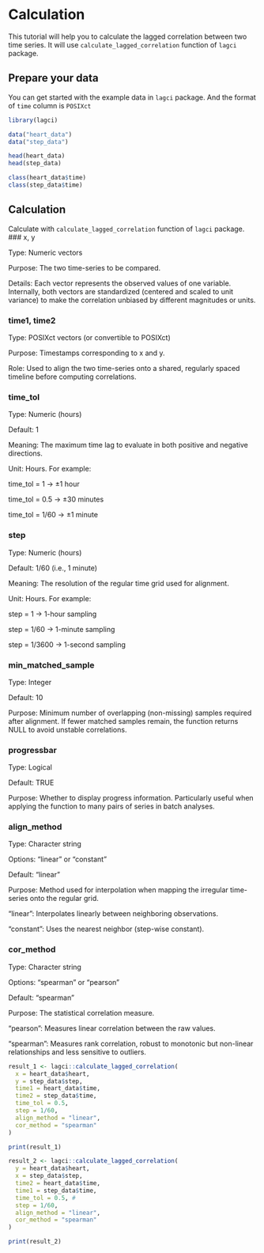 # Calculation

This tutorial will help you to calculate the lagged correlation between two time series.
It will use `calculate_lagged_correlation` function of `lagci` package.

## Prepare your data

You can get started with the example data in `lagci` package. And the format of `time` column is `POSIXct`

```r
library(lagci)

data("heart_data")
data("step_data")

head(heart_data)
head(step_data)

class(heart_data$time)
class(step_data$time)
```

## Calculation

Calculate with `calculate_lagged_correlation` function of `lagci` package.
### x, y

Type: Numeric vectors

Purpose: The two time-series to be compared.

Details: Each vector represents the observed values of one variable. Internally, both vectors are standardized (centered and scaled to unit variance) to make the correlation unbiased by different magnitudes or units.

### time1, time2

Type: POSIXct vectors (or convertible to POSIXct)

Purpose: Timestamps corresponding to x and y.

Role: Used to align the two time-series onto a shared, regularly spaced timeline before computing correlations.

### time_tol

Type: Numeric (hours)

Default: 1

Meaning: The maximum time lag to evaluate in both positive and negative directions.

Unit: Hours. For example:

time_tol = 1 → ±1 hour

time_tol = 0.5 → ±30 minutes

time_tol = 1/60 → ±1 minute

### step

Type: Numeric (hours)

Default: 1/60 (i.e., 1 minute)

Meaning: The resolution of the regular time grid used for alignment.

Unit: Hours. For example:

step = 1 → 1-hour sampling

step = 1/60 → 1-minute sampling

step = 1/3600 → 1-second sampling

### min_matched_sample

Type: Integer

Default: 10

Purpose: Minimum number of overlapping (non-missing) samples required after alignment. If fewer matched samples remain, the function returns NULL to avoid unstable correlations.

### progressbar

Type: Logical

Default: TRUE

Purpose: Whether to display progress information. Particularly useful when applying the function to many pairs of series in batch analyses.

### align_method

Type: Character string

Options: "linear" or "constant"

Default: "linear"

Purpose: Method used for interpolation when mapping the irregular time-series onto the regular grid.

"linear": Interpolates linearly between neighboring observations.

"constant": Uses the nearest neighbor (step-wise constant).

### cor_method

Type: Character string

Options: "spearman" or "pearson"

Default: "spearman"

Purpose: The statistical correlation measure.

"pearson": Measures linear correlation between the raw values.

"spearman": Measures rank correlation, robust to monotonic but non-linear relationships and less sensitive to outliers.

```r
result_1 <- lagci::calculate_lagged_correlation(
  x = heart_data$heart,
  y = step_data$step,
  time1 = heart_data$time,
  time2 = step_data$time,
  time_tol = 0.5,
  step = 1/60,
  align_method = "linear",
  cor_method = "spearman"
)

print(result_1)
```

```r
result_2 <- lagci::calculate_lagged_correlation(
  y = heart_data$heart,
  x = step_data$step,
  time2 = heart_data$time,
  time1 = step_data$time,
  time_tol = 0.5, # 
  step = 1/60,
  align_method = "linear",
  cor_method = "spearman"
)

print(result_2)
```

